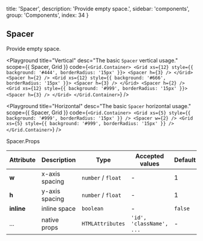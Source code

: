 
  title: 'Spacer',
  description: 'Provide empty space.',
  sidebar: 'components',
  group: 'Components',
  index: 34
}

## Spacer

Provide empty space.

<Playground
  title="Vertical"
  desc="The basic `Spacer` vertical usage."
  scope={{ Spacer, Grid }}
  code={`
<Grid.Container>
  <Grid xs={12} style={{ background: '#444', borderRadius: '15px' }}>
    <Spacer h={3} />
  </Grid>
  <Spacer h={2} />
  <Grid xs={12} style={{ background: '#666', borderRadius: '15px' }}>
    <Spacer h={3} />
  </Grid>
  <Spacer h={2} />
  <Grid xs={12} style={{ background: '#999', borderRadius: '15px' }}>
    <Spacer h={3} />
  </Grid>
</Grid.Container>
`}
/>

<Playground
  title="Horizontal"
  desc="The basic `Spacer` horizontal usage."
  scope={{ Spacer, Grid }}
  code={`
<Grid.Container>
  <Grid xs={5} style={{ background: '#999', borderRadius: '15px' }} />
  <Spacer w={2} />
  <Grid xs={5} style={{ background: '#999', borderRadius: '15px' }} />
</Grid.Container>
`}
/>

<Attributes edit="/pages/docs/components/spacer.mdx">
<Attributes.Title>Spacer.Props</Attributes.Title>

| Attribute  | Description    | Type               | Accepted values          | Default |
| ---------- | -------------- | ------------------ | ------------------------ | ------- |
| **w**      | x-axis spacing | `number` / `float` | -                        | 1       |
| **h**      | y-axis spacing | `number` / `float` | -                        | 1       |
| **inline** | inline space   | `boolean`          | -                        | `false` |
| ...        | native props   | `HTMLAttributes`   | `'id', 'className', ...` | -       |

</Attributes>

